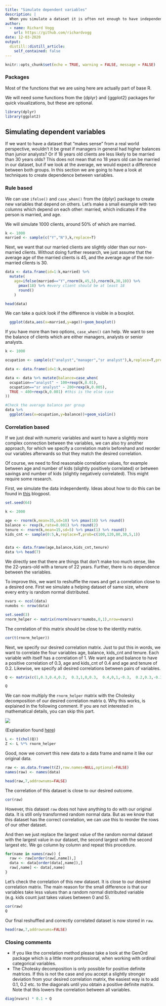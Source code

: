 ```yaml
---
title: "Simulate dependent variables"
description: |
  When you simulate a dataset it is often not enough to have independent variables, but you  want to have some dependency between the variables. In this post we explore ways of creating this dependency.
author:
  - name: Richard Vogg
    url: https://github.com/richardvogg
date: 12-03-2020
output:
  distill::distill_article:
    self_contained: false
---
```



```r
knitr::opts_chunk$set(echo = TRUE, warning = FALSE, message = FALSE)
```


### Packages

Most of the functions that we are using here are actually part of base R.

We will need some functions from the {dplyr} and {ggplot2} packages for quick visualizations, but these are optional.

```r
library(dplyr)
library(ggplot2)
```

## Simulating dependent variables

If we want to have a dataset that "makes sense" from a real world perspective, wouldn't it be great if managers in general had higher balances than junior analysts? Or if 18 years old clients are less likely to be married than 30 years olds?
This does not mean that no 18 years old can be married in our dataset, but if we look at the average, we would expect a difference between both groups.
In this section we are going to have a look at techniques to create dependence between variables.

### Rule based

We can use `ifelse()` and `case_when()` from the {dplyr} package to create new variables that depend on others. Let's make a small example with two columns which depend on each other: married, which indicates if the person is married, and age.


We will simulate 1000 clients, around 50% of which are married.

```r
k <- 1000
married <- sample(c("Y","N"),k,replace=T)
```

Next, we want that our married clients are slightly older than our non-married clients. Without doing further research, we just assume that the average age of the married clients is 45, and the average age of the non-married clients is 30.

```r
data <- data.frame(id=1:k,married) %>% 
  mutate(
    age=ifelse(married=="Y",rnorm(k,45,5),rnorm(k,30,10)) %>% 
      pmax(18) %>% #every client should be at least 18
      round()
    )

head(data)
```

We can take a quick look if the difference is visible in a boxplot.

```r
  ggplot(data,aes(x=married,y=age))+geom_boxplot()
```

If you have more than two options, `case_when()` can help. We want to see the balance of clients which are either managers, analysts or senior analysts. 

```r
k <- 1000

ocupation <- sample(c("analyst","manager","sr analyst"),k,replace=T,prob=c(10,2,3))

data <- data.frame(id=1:k,ocupation)

data <- data %>% mutate(balance=case_when(
  ocupation=="analyst" ~ 100+rexp(k,0.01),
  ocupation=="sr analyst" ~ 200+rexp(k,0.005),
  TRUE ~ 400+rexp(k,0.001) #this is the else case
))

#Check the average balance per group
data %>% 
  ggplot(aes(x=ocupation,y=balance))+geom_violin()
```


### Correlation based

If we just deal with numeric variables and want to have a slightly more complex connection between the variables, we can also try another approach, for which we specify a correlation matrix beforehand and reorder our variables afterwards so that they match the desired correlation.

Of course, we need to find reasonable correlation values, for example between age and number of kids (slightly positively correlated) or between savings and number of kids (slightly negatively correlated). This might require some research.

First, we simulate the data independently. Ideas about how to do this can be found in [this](https://r-vogg-blog.netlify.app/posts/2020-10-09-data-simulation/) blogpost.

```r
set.seed(64)

k <- 2000

age <- rnorm(k,mean=35,sd=10) %>% pmax(18) %>% round()
balance <- rexp(k,rate=0.001) %>% round(2)
tenure <- rnorm(k,mean=15,sd=5) %>% pmax(1) %>% round()
kids_cnt <- sample(0:5,k,replace=T,prob=c(100,120,80,30,5,1))


data <- data.frame(age,balance,kids_cnt,tenure)
data %>% head(7)
```

We directly see that there are things that don't make too much sense, like the 22-years-old with a tenure of 22 years. Further, there is no dependence between the variables.

To improve this, we want to reshuffle the rows and get a correlation close to a desired one. First we simulate a helping dataset of same size, where every entry is random normal distributed.

```r
nvars <- ncol(data)
numobs <- nrow(data)

set.seed(3)
rnorm_helper <- matrix(rnorm(nvars*numobs,0,1),nrow=nvars)
```

The correlation of this matrix should be close to the identity matrix.

```r
cor(t(rnorm_helper))
```

Next, we specify our desired correlation matrix. Just to put this in words, we want to correlate the four variables age, balance, kids_cnt and tenure. Each variable with itself has a correlation of 1. We want age and balance to have a positive correlation of 0.3, age and kids_cnt of 0.4 and age and tenure of 0.2. Likewise, we specify all desired correlations between pairs of variables.

```r
Q <- matrix(c(1,0.3,0.4,0.2,  0.3,1,0,0.3,  0.4,0,1,-0.3,  0.2,0.3,-0.3,1),ncol=nvars)

Q
```

We can now multiply the `rnorm_helper` matrix with the Cholesky decomposition of our desired correlation matrix `Q`. Why this works, is explained in the following comment. If you are not interested in mathematical details, you can skip this part.

![](img/Cholesky.png)

(Explanation found [here](https://math.stackexchange.com/q/163472))

```r
L <- t(chol(Q))
Z <- L %*% rnorm_helper
```

Good, now we convert this new data to a data frame and name it like our original data. 

```r
raw <- as.data.frame(t(Z),row.names=NULL,optional=FALSE)
names(raw) <- names(data)

head(raw,7,addrownums=FALSE)
```

The correlation of this dataset is close to our desired outcome.

```r
cor(raw)
```

However, this dataset `raw` does not have anything to do with our original data. It is still only transformed random normal data. But as we know that this dataset has the correct correlation, we can use this to reorder the rows of our other dataset.

And then we just replace the largest value of the random normal dataset with the largest value in our dataset, the second largest with the second largest etc. We go column by column and repeat this procedure.

```r
for(name in names(raw)) {
  raw <- raw[order(raw[,name]),]
  data <- data[order(data[,name]),]
  raw[,name] <- data[,name]
}

```

Let's check the correlation of this new dataset. It is close to our desired correlation matrix. The main reason for the small difference is that our variables take less values than a random normal distributed variable (e.g. kids count just takes values between 0 and 5).

```r
cor(raw)
Q
```

Our final reshuffled and correctly correlated dataset is now stored in `raw`.

```r
head(raw,7,addrownums=FALSE)
```

### Closing comments

* If you like the correlation method please take a look at the GenOrd package which is a little more professional, when working with ordinal categorical variables.
* The Cholesky decomposition is only possible for positive definite matrices. If this is not the case and you accept a slightly stronger deviation from your desired correlation matrix, the easiest way is to add 0.1, 0.2 etc. to the diagonals until you obtain a positive definite matrix. Note that this lowers the correlation between all variables.

```r
diag(nvars) * 0.1 + Q
```

